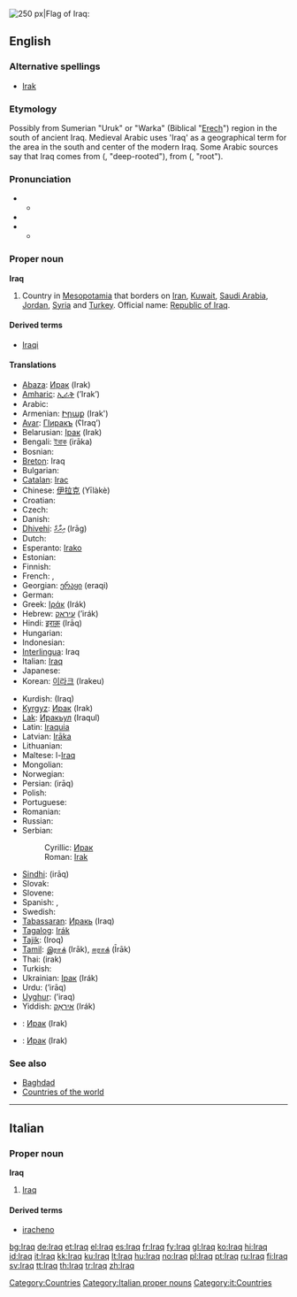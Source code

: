 {{wikipedia}}
[[Image:Flag of Iraq.svg|thumb|right|250 px|Flag of Iraq: {{Arab|[[الله أكبر]]}}]]
{{also|İraq}}
==English==

===Alternative spellings===
* [[Irak]]

===Etymology===
Possibly from Sumerian "Uruk" or "Warka" (Biblical "[[Erech]]") region in the south of ancient Iraq. Medieval Arabic uses 'Iraq' as a geographical term for the area in the south and center of the modern Iraq. Some Arabic sources say that Iraq comes from {{Arab|[[عريق]]}} ({{IPAchar|ʕarí:q}}, "deep-rooted"), from {{Arab|[[عرق]]}} ({{IPAchar|ʕirq}}, "root").

===Pronunciation===
* {{IPA|/ɪrɑːk/}}
** {{rhymes|ɑːk}}
* {{IPA|/ɪræk/}}
* {{IPA|/aɪræk/}}
** {{rhymes|æk}}

===Proper noun===
'''Iraq'''

# Country in [[Mesopotamia]] that borders on [[Iran]], [[Kuwait]], [[Saudi Arabia]], [[Jordan]], [[Syria]] and [[Turkey]]. Official name: [[Republic of Iraq]].

====Derived terms====
* [[Iraqi]]

====Translations====
{{trans-top|country}}
* [[Abaza]]: [[Ирак]] (Irak)
* [[Amharic]]: [[ኢራቅ]] (’Irak’)
* Arabic: {{Arab|[[العراق]]}} {{IPAchar|(al-ʕirāq)}}
* Armenian: [[Իրաք]] (Irak')
* [[Avar]]: [[ГІиракъ]] (ʕIraqʼ)
* Belarusian: [[Ірак]] (Irak) {{m}}
* Bengali: [[ইরাক]] (irāka)
* Bosnian: {{t-|bs|Irak|m}}
* [[Breton]]: Iraq
* Bulgarian: {{t+|bg|Ирак|m|tr=Irák|sc=Cyrl}}
* [[Catalan]]: [[Irac]]
* Chinese: [[伊拉克]] (Yīlàkè)
* Croatian: {{t+|hr|Irak|alt=Ìrāk|m}}
* Czech: {{t-|cs|Irák|m}}
* Danish: {{t-|da|Irak}}
* [[Dhivehi]]: [[އިރާގް]] (Irāg)
* Dutch: {{t+|nl|Irak}}
* Esperanto: [[Irako]]
* Estonian: {{t-|et|Iraak}}
* Finnish: {{t+|fi|Irak}}
* French: {{t+|fr|Iraq|m}}, {{t+|fr|Irak|m}}
* Georgian: [[ერაყი]] (eraqi)
* German: {{t+|de|Irak|m}}
* Greek: [[Ιράκ]] (Irák) {{n}}
* Hebrew: [[עיראק]] (’irák)
* Hindi: [[इराक़]] (Irāq)
* Hungarian: {{t+|hu|Irak}}
* Indonesian: {{t-|id|Irak|xs=Indonesian}}
* [[Interlingua]]: Iraq
* Italian: [[Iraq#Itaian|Iraq]] {{m}}
* Japanese: {{t-|ja|イラク|tr=Iraku|sc=Jpan}}
* Korean: [[이라크]] (Irakeu)
{{trans-mid}}
* Kurdish: {{fa-Arab|[[عێراق]]}} (Iraq)
* [[Kyrgyz]]: [[Ирак]] (Irak)
* [[Lak]]: [[Иракьул]] (Iraqul)
* Latin: [[Iraquia]] {{f}}
* Latvian: [[Irāka]]
* Lithuanian: {{t+|lt|Irakas|xs=Lithuanian}}
* Maltese: l-[[Iraq]]
* Mongolian: {{t-|mn|Ирак|tr=Irak|sc=Cyrl|xs=Mongolian}}
* Norwegian: {{t+|no|Irak}}
* Persian: {{fa-Arab|[[عراق]]}} (irāq)
* Polish: {{t+|pl|Irak|m}}
* Portuguese: {{t+|pt|Iraque}}
* Romanian: {{t-|ro|Irak|n}}
* Russian: {{t+|ru|Ирак|m|tr=Irák|sc=Cyrl}}
* Serbian:
*: Cyrillic: [[Ирак#Serbian|Ирак]] {{m}}
*: Roman: [[Irak#Serbian|Irak]] {{m}}
* [[Sindhi]]: {{sd-Arab|[[عراق]]}} (irāq)
* Slovak: {{t-|sk|Irák}}
* Slovene: {{t+|sl|Irak}}
* Spanish: {{t+|es|Iraq|m}}, {{t+|es|Irak|m}}
* Swedish: {{t+|sv|Irak}}
* [[Tabassaran]]: [[Иракь]] (Iraq)
* [[Tagalog]]: [[Irák]]
* [[Tajik]]: {{Cyrl|[[Ироқ]]}} (Iroq)
* [[Tamil]]: [[இராக்]] (Irāk), [[ஈராக்]] (Īrāk)
* Thai: {{Thai|[[อิรัก]]}} (irak)
* Turkish: {{t+|tr|Irak}}
* Ukrainian: [[Ірак]] (Irák) {{m}}
* Urdu: {{ur-Arab|[[عراق]]}} (’irāq)
* [[Uyghur]]: {{ug-Arab|[[ﺋﯩﺮﺍﻕ]]}} (’iraq)
* Yiddish: [[איראַק]] (Irák)
{{trans-bottom}}

{{checktrans-top}}
* {{ttbc|Northern Altai}}: [[Ирак]] (Irak)
{{checktrans-mid}}
* {{ttbc|Southern Altai}}: [[Ирак]] (Irak)
{{checktrans-bottom}}

===See also===
* [[Baghdad]]
* [[Appendix:Countries of the world|Countries of the world]]

[[Category:Countries]]

----

==Italian==
{{wikipedia|lang=it}}

===Proper noun===
'''Iraq''' {{m}}

# [[Iraq#English|Iraq]]

====Derived terms====
* [[iracheno]]

[[Category:Italian proper nouns]]
[[Category:it:Countries]]

[[bg:Iraq]]
[[de:Iraq]]
[[et:Iraq]]
[[el:Iraq]]
[[es:Iraq]]
[[fr:Iraq]]
[[fy:Iraq]]
[[gl:Iraq]]
[[ko:Iraq]]
[[hi:Iraq]]
[[id:Iraq]]
[[it:Iraq]]
[[kk:Iraq]]
[[ku:Iraq]]
[[lt:Iraq]]
[[hu:Iraq]]
[[no:Iraq]]
[[pl:Iraq]]
[[pt:Iraq]]
[[ru:Iraq]]
[[fi:Iraq]]
[[sv:Iraq]]
[[tt:Iraq]]
[[th:Iraq]]
[[tr:Iraq]]
[[zh:Iraq]]